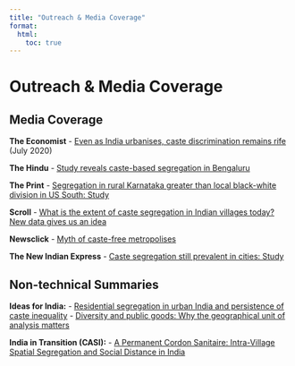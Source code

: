 ```yaml
---
title: "Outreach & Media Coverage"
format:
  html:
    toc: true
---
```


# Outreach & Media Coverage

## Media Coverage

**The Economist** - [Even as India urbanises, caste discrimination remains rife](https://www.economist.com/asia/2020/07/23/even-as-india-urbanises-caste-discrimination-remains-rife) (July 2020)

**The Hindu** - [Study reveals caste-based segregation in Bengaluru](https://www.thehindu.com/news/cities/bangalore/study-reveals-caste-based-segregation-in-bengaluru/article26039905.ece)

**The Print** - [Segregation in rural Karnataka greater than local black-white division in US South: Study](https://theprint.in/opinion/segregation-in-rural-karnataka-greater-than-local-black-white-division-in-us-south-study/550596/)

**Scroll** - [What is the extent of caste segregation in Indian villages today? New data gives us an idea](https://scroll.in/article/979318/what-is-the-extent-of-caste-segregation-in-indian-villages-today-new-data-gives-us-an-idea)

**Newsclick** - [Myth of caste-free metropolises](https://newsclick.in/myth-caste-free-metropolises)

**The New Indian Express** - [Caste segregation still prevalent in cities: Study](https://www.newindianexpress.com/states/karnataka/2018/jul/22/caste-segregation-still-prevalent-in-cities-study-1846824.html)

## Non-technical Summaries

**Ideas for India:**
- [Residential segregation in urban India and persistence of caste inequality](https://www.ideasforindia.in/topics/urbanisation/residential-segregation-in-urban-india-and-persistence-of-caste-i.html)
- [Diversity and public goods: Why the geographical unit of analysis matters](https://www.ideasforindia.in/topics/governance/diversity-and-public-goods-why-the-geographical-unit-of-analysis-matters.html)

**India in Transition (CASI):**
- [A Permanent Cordon Sanitaire: Intra-Village Spatial Segregation and Social Distance in India](https://casi.sas.upenn.edu/iit/bharathi-malghan-rahman)